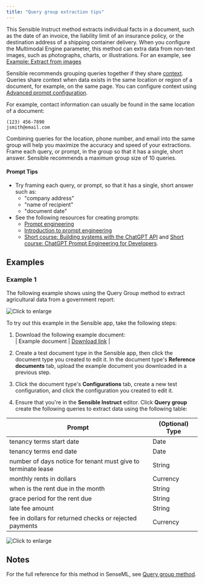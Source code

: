 ```yaml
---
title: "Query group extraction tips"
---
```


This Sensible Instruct method extracts individual facts in a document, such as the date of an invoice, the liability limit of an insurance policy, or the destination address of a shipping container delivery. When you configure the Multimodal Engine parameter, this method can extra data from non-text images, such as photographs, charts, or illustrations. For an example, see [Example: Extract from images](https://sensible-87.mintlify.app/senseml-reference/llm-based-methods/query-group#example-extract-from-images)

Sensible recommends grouping queries together if they share [context](https://sensible-87.mintlify.app/senseml-reference/llm-based-methods/query-group#notes). Queries share context when data exists in the same location or region of a document, for example, on the same page. You can configure context using [Advanced prompt configuration](https://sensible-87.mintlify.app/llm-based-extractions/advanced-prompt-configuration). 

For example, contact information can usually be found in the same location of a document:

```New York City, NY
(123) 456-7890
jsmith@email.com 
```
Combining queries for the location, phone number, and email into the same group will help you maximize the accuracy and speed of your extractions. Frame each query, or prompt, in the group so that it has a single, short answer. Sensible recommends a maximum group size of 10 queries.

#### Prompt Tips

* Try framing each query, or prompt, so that it has a single, short answer such as:  
   * "company address"  
   * "name of recipient"  
   * "document date"
* See the following resources for creating prompts:  
   * [Prompt engineering](https://platform.openai.com/docs/guides/prompt-engineering)  
   * [Introduction to prompt engineering](https://learn.microsoft.com/en-us/azure/cognitive-services/openai/concepts/prompt-engineering)  
   * [Short course: Building systems with the ChatGPT API](https://www.deeplearning.ai/short-courses/building-systems-with-chatgpt/) and [Short course: ChatGPT Prompt Engineering for Developers](https://www.deeplearning.ai/short-courses/chatgpt-prompt-engineering-for-developers/).

## Examples

### Example 1

The following example shows using the Query Group method to extract agricultural data from a government report:

![Click to enlarge](/images/query_group_instruct.png)

To try out this example in the Sensible app, take the following steps: 

1. Download the following example document:  
| Example document | [Download link](https://raw.githubusercontent.com/sensible-hq/sensible-docs/main/readme-sync/assets/v0/pdfs/summarizer.pdf) |  

2. Create a test document type in the Sensible app, then click the document type you created to edit it. In the document type's **Reference documents** tab, upload the example document you downloaded in a previous step.
3. Click the document type's **Configurations** tab, create a new test configuration, and click the configuration you created to edit it.
4. Ensure that you're in the **Sensible Instruct** editor. Click **Query group** create the following queries to extract data using the following table:

| Prompt                                                        | (Optional) Type |
| ------------------------------------------------------------- | --------------- |
| tenancy terms start date                                      | Date            |
| tenancy terms end date                                        | Date            |
| number of days notice for tenant must give to terminate lease | String          |
| monthly rents in dollars                                      | Currency        |
| when is the rent due in the month                             | String          |
| grace period for the rent due                                 | String          |
| late fee amount                                               | String          |
| fee in dollars for returned checks or rejected payments       | Currency        |

![Click to enlarge](/images/query_group_instruct_1.png)

## Notes

For the full reference for this method in SenseML, see [Query group method](https://sensible-87.mintlify.app/senseml-reference/llm-based-methods/query-group).